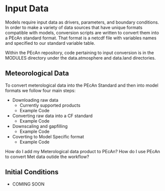 # Input Data

Models require input data as drivers, parameters, and boundary conditions. In order to make a variety of data sources that have unique formats compatible with models, conversion scripts are written to convert them into a PEcAn standard format. That format is a netcdf file with variables names and specified to our standard variable table.

Within the PEcAn repository, code pertaining to input conversion is in the MODULES directory under the data.atmosphere and data.land directories. 

## Meteorological Data
To convert meterological data into the PEcAn Standard and then into model formats we follow four main steps:
  
  - Downloading raw data
    - Currently supported products
    - Example Code
  - Converting raw data into a CF standard 
    - Example Code 
  - Downscaling and gapfilling
    - Example Code 
  - Coverting to Model Specific format
    - Example Code 

How do I add my Meterological data product to PEcAn?
How do I use PEcAn to convert Met data outide the workflow?

## Initial Conditions

  - COMING SOON